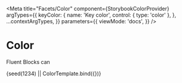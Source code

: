 


<Meta
  title="Facets/Color"
  component={StorybookColorProvider}
  argTypes={{
    keyColor: {
      name: 'Key color',
      control: { type: 'color' },
    },
    ...contextArgTypes,
  }}
  parameters={{
    viewMode: 'docs',
  }}
/>


# Color

Fluent Blocks can

<Canvas withSource="none">
  <Story
    name="Color"
    args={{
      keyColor: '#ff0000',
    }}
  >
    {seed(1234) || ColorTemplate.bind({})}
  </Story>
</Canvas>

<ArgsTable story="Color" />
